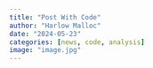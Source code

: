 ```yaml
---
title: "Post With Code"
author: "Harlow Malloc"
date: "2024-05-23"
categories: [news, code, analysis]
image: "image.jpg"
---
```

